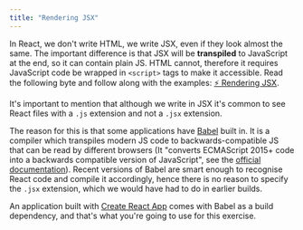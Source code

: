 ```yaml
---
title: "Rendering JSX"
---
```


In React, we don't write HTML, we write JSX, even if they look almost the same. The important difference is that JSX will be **transpiled** to JavaScript at the end, so it can contain plain JS. HTML cannot, therefore it requires JavaScript code be wrapped in `<script>` tags to make it accessible. Read the following byte and follow along with the examples: [:zap: Rendering JSX](https://hackmd.io/s/H1zhMrWKE).

It's important to mention that although we write in JSX it's common to see React files with a `.js` extension and not a `.jsx` extension. 

The reason for this is that some applications have [Babel](https://babeljs.io/docs/en/) built in. It is a compiler which transpiles modern JS code to backwards-compatible JS that can be read by different browsers (It "converts ECMAScript 2015+ code into a backwards compatible version of JavaScript", see the [official documentation](https://babeljs.io/docs/en/)). Recent versions of Babel are smart enough to recognise React code and compile it accordingly, hence there is no reason to specify the `.jsx` extension, which we would have had to do in earlier builds.

An application built with [Create React App](https://create-react-app.dev/) comes with Babel as a build dependency, and that's what you're going to use for this exercise.